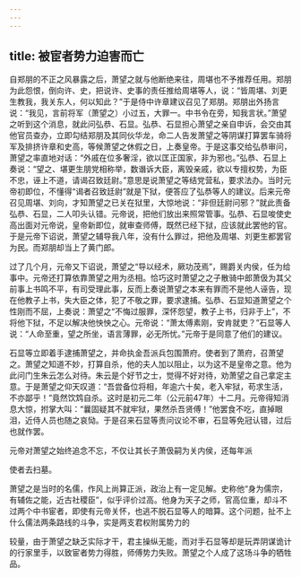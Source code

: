 ```yaml
---
---
---
```

title: 被宦者势力迫害而亡
---



自郑朋的不正之风暴露之后，萧望之就与他断绝来往，周堪也不予推荐任用。郑朋为此怨恨，倒向许、史，把说许、史事的责任推给周堪等人，说：“皆周堪、刘更生教我，我关东人，何以知此？”于是侍中许章建议召见了郑朋。郑朋出外扬言说：“我见，言前将军（萧望之）小过五，大罪一。中书令在旁，知我言状。”萧望之听到这个消息，就此问弘恭、石显。弘恭、石显担心萧望之亲自申诉，会交由其他官员查办，立即勾结郑朋及其同伙华龙，命二人告发萧望之等阴谋打算罢车骑将军及排挤许章和史高，等候萧望之休假之日，上奏皇帝。于是这事交给弘恭审问，萧望之率直地对话：“外戚在位多奢淫，欲以匡正国家，非为邪也。”弘恭、石显上奏说：“望之、堪更生朋党相称举，数谮诉大臣，离毁亲戚，欲以专擅权势，为臣不忠，诬上不道，请谒召致廷尉。”意思是说萧望之等结党营私，要求法办。当时元帝初即位，不懂得“谒者召致廷尉”就是下狱，便答应了弘恭等人的建议。后来元帝召见周堪、刘向，才知萧望之已关在狱里，大惊地说：“非但廷尉问邪？”就此责备弘恭、石显，二人叩头认错。元帝说，把他们放出来照常管事。弘恭、石显唆使史高出面对元帝说，皇帝新即位，就审查师傅，既然已经下狱，应该就此罢他的官。于是元帝下诏说，萧望之辅导我八年，没有什么罪过，把他及周堪、刘更生都罢官为民。而郑朋却当上了黄门郎。

过了几个月，元帝又下诏说，萧望之“导以经术，厥功茂焉”，赐爵关内侯，任为给事中。元帝还打算依靠萧望之用为丞相。恰巧这时萧望之之子散骑中郎萧伋为其父前事上书鸣不平，有司受理此事，反而上奏说萧望之本来有罪而不是他人诬告，现在他教子上书，失大臣之体，犯了不敬之罪，要求逮捕。弘恭、石显知道萧望之个性刚而不屈，上奏说：萧望之“不悔过服罪，深怀怨望，教子上书，归非于上”，不将他下狱，不足以解决他怏怏之心。元帝说：“萧太傅素刚，安肯就吏？”石显等人说：“人命至重，望之所坐，语言薄罪，必无所忧。”元帝于是同意了他们的建议。

石显等立即着手逮捕萧望之，并命执金吾派兵包围萧府。使者到了萧府，召萧望之。萧望之知道不妙，打算自杀，他的夫人加以阻止，以为这不是皇帝之意。他为此问门生朱云怎么对待。朱云是个好节之士，觉得不好对待，劝萧望之自己拿定主意。于是萧望之仰天叹道：“吾尝备位将相，年逾六十矣，老入牢狱，苟求生活，不亦鄙乎！”竟然饮鸩自杀。这时是初元二年（公元前47年）十二月。元帝得知消息大惊，拊掌大叫：“曩固疑其不就牢狱，果然杀吾贤傅！”他罢食不吃，直掉眼泪，近侍人员也随之哀恸。于是召来石显等责问议论不审，石显等免冠认错，过后也就作罢。

元帝对萧望之始终追念不忘，不仅让其长子萧伋嗣为关内侯，还每年派

使者去扫墓。

萧望之是当时的名儒，作风上尚算正派，政治上有一定见解。史称他“身为儒宗，有辅佐之能，近古社稷臣”，似乎评价过高。他身为天子之师，官高位重，却斗不过两个中书宦者，即使有元帝关怀，也逃不脱石显等人的暗算。这个问题，扯不上什么儒法两条路线的斗争，实是两支君权附属势力的

较量，由于萧望之缺乏实际才干，君主操纵无能，而对手石显等却是玩弄阴谋诡计的行家里手，以致宦者势力得胜，师傅势力失败。萧望之个人成了这场斗争的牺牲品。